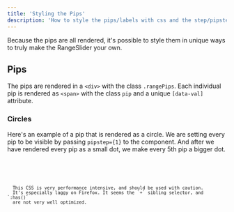 ```yaml
---
title: 'Styling the Pips'
description: 'How to style the pips/labels with css and the step/pipstep property'
---
```





Because the pips are all rendered, it's possible to style them in unique ways to
truly make the RangeSlider your own. 

## Pips

The pips are rendered in a `<div>` with the class `.rangePips`. Each individual 
pip is rendered as `<span>` with the class `pip` and a unique `[data-val]` attribute.


### Circles

Here's an example of a pip that is rendered as a circle. We are setting every
pip to be visible by passing `pipstep={1}` to the component. And after we have
rendered every pip as a small dot, we make every 5th pip a bigger dot.

<Demo name="Cute circular pips" client:visible>
  <Circles client:visible />
  <Code slot="svelte" code={cleanImport(CirclesRaw)} lang="svelte" />
  <Code slot="css" code={CirclesCss} lang="css" />
</Demo> 

<Note type="warning">
  This CSS is very performance intensive, and should be used with caution.
  It's especially laggy on Firefox. It seems the `+` sibling selector, and `:has()`
  are not very well optimized.
</Note>